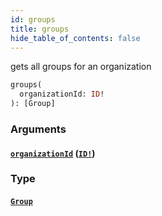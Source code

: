 ```yaml
---
id: groups
title: groups
hide_table_of_contents: false
---
```



gets all groups for an organization

```graphql
groups(
  organizationId: ID!
): [Group]
```


### Arguments

#### [`organizationId`](#) ([`ID!`](/swapi/scalars/id))




### Type

#### [`Group`](/swapi/objects/group)






